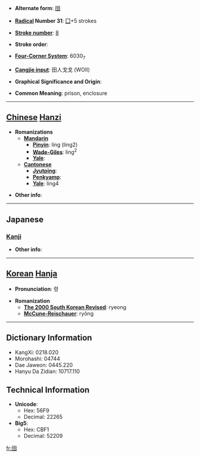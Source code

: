 * '''Alternate form''': [[囹]]

* '''[[Wiktionary:Chinese radical index| Radical]] Number 31''': [[Wiktionary:Chinese radical index 囗|囗]]+5 strokes

* '''[[Wiktionary:Chinese total strokes index|Stroke number]]''': [[Wiktionary:Chinese total strokes index 8|8]]

* '''Stroke order''': 

* '''[[Wiktionary:Chinese four corner index|Four-Corner System]]''': 6030<sub>7</sub>

* '''[[Wiktionary:Chinese Cangjie index|Cangjie input]]''': 田人戈戈 (WOII)

* '''Graphical Significance and Origin''': 

* '''Common Meaning''': prison, enclosure

----

== [[Chinese]] [[Hanzi]] ==

* '''Romanizations'''
** '''[[Mandarin]]'''
*** '''[[Pinyin]]''': líng (ling2)
*** '''[[Wade-Giles]]''': ling<sup>2</sup>
*** '''[[Yale]]''': 
** '''[[Cantonese]]'''
*** '''[[Jyutping]]''':
*** '''[[Penkyamp]]''': 
*** '''[[Yale]]''': ling4

* '''Other info''': 

----

==Japanese==
===[[Kanji]]===
{{kanji|on readings=[[れい]] (rei)
|kun readings=
}}

* '''Other info''':  

----

== [[Korean]] [[Hanja]] ==

* '''Pronunciation''': 령

* '''Romanization'''
** '''[[The 2000 South Korean Revised Romanization|The 2000 South Korean Revised]]''': ryeong
** '''[[McCune-Reischauer]]''': ryŏng

----

== Dictionary Information ==

* KangXi: 0218.020
* Morohashi: 04744
* Dae Jaweon: 0445.220
* Hanyu Da Zidian: 10717.110

== Technical Information ==

* '''Unicode''':
** Hex: 56F9
** Decimal: 22265
* '''Big5''':
** Hex: CBF1
** Decimal: 52209

[[fr:囹]]